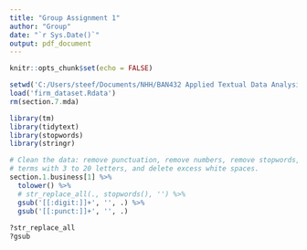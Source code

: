 ```yaml
---
title: "Group Assignment 1"
author: "Group"
date: "`r Sys.Date()`"
output: pdf_document
---
```


```r
knitr::opts_chunk$set(echo = FALSE)
```

```r
setwd('C:/Users/steef/Documents/NHH/BAN432 Applied Textual Data Analysis for Business and Finance/Assignment Group 1')
load('firm_dataset.Rdata')
rm(section.7.mda)
```

```r
library(tm)
library(tidytext)
library(stopwords)
library(stringr)
```


```r
# Clean the data: remove punctuation, remove numbers, remove stopwords, make lower case, only consider
# terms with 3 to 20 letters, and delete excess white spaces.
section.1.business[1] %>%
  tolower() %>%
  # str_replace_all(., stopwords(), '') %>%
  gsub('[[:digit:]]+', '', .) %>%
  gsub('[[:punct:]]+', '', .)
   
?str_replace_all
?gsub
```

